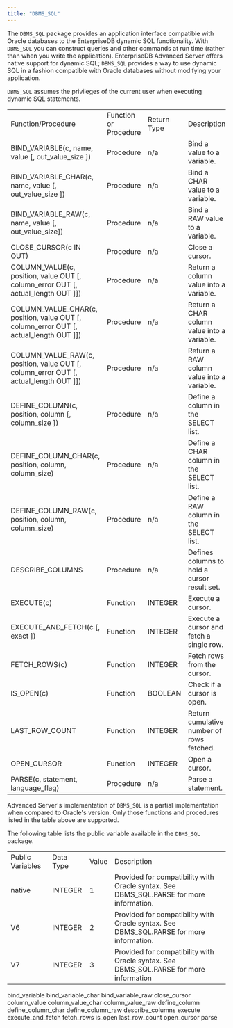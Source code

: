 ```yaml
---
title: "DBMS_SQL"
---
```




The `DBMS_SQL` package provides an application interface compatible with Oracle databases to the EnterpriseDB dynamic SQL functionality. With `DBMS_SQL` you can construct queries and other commands at run time (rather than when you write the application). EnterpriseDB Advanced Server offers native support for dynamic SQL; `DBMS_SQL` provides a way to use dynamic SQL in a fashion compatible with Oracle databases without modifying your application.

`DBMS_SQL` assumes the privileges of the current user when executing dynamic SQL statements.

|                                                                                               |                       |             |                                              |
|-----------------------------------------------------------------------------------------------|-----------------------|-------------|----------------------------------------------|
| Function/Procedure                                                                            | Function or Procedure | Return Type | Description                                  |
| BIND\_VARIABLE(c, name, value \[, out\_value\_size \])                                        | Procedure             | n/a         | Bind a value to a variable.                  |
| BIND\_VARIABLE\_CHAR(c, name, value \[, out\_value\_size \])                                  | Procedure             | n/a         | Bind a CHAR value to a variable.             |
| BIND\_VARIABLE\_RAW(c, name, value \[, out\_value\_size\])                                    | Procedure             | n/a         | Bind a RAW value to a variable.              |
| CLOSE\_CURSOR(c IN OUT)                                                                       | Procedure             | n/a         | Close a cursor.                              |
| COLUMN\_VALUE(c, position, value OUT \[, column\_error OUT \[, actual\_length OUT \]\])       | Procedure             | n/a         | Return a column value into a variable.       |
| COLUMN\_VALUE\_CHAR(c, position, value OUT \[, column\_error OUT \[, actual\_length OUT \]\]) | Procedure             | n/a         | Return a CHAR column value into a variable.  |
| COLUMN\_VALUE\_RAW(c, position, value OUT \[, column\_error OUT \[, actual\_length OUT \]\])  | Procedure             | n/a         | Return a RAW column value into a variable.   |
| DEFINE\_COLUMN(c, position, column \[, column\_size \])                                       | Procedure             | n/a         | Define a column in the SELECT list.          |
| DEFINE\_COLUMN\_CHAR(c, position, column, column\_size)                                       | Procedure             | n/a         | Define a CHAR column in the SELECT list.     |
| DEFINE\_COLUMN\_RAW(c, position, column, column\_size)                                        | Procedure             | n/a         | Define a RAW column in the SELECT list.      |
| DESCRIBE\_COLUMNS                                                                             | Procedure             | n/a         | Defines columns to hold a cursor result set. |
| EXECUTE(c)                                                                                    | Function              | INTEGER     | Execute a cursor.                            |
| EXECUTE\_AND\_FETCH(c \[, exact \])                                                           | Function              | INTEGER     | Execute a cursor and fetch a single row.     |
| FETCH\_ROWS(c)                                                                                | Function              | INTEGER     | Fetch rows from the cursor.                  |
| IS\_OPEN(c)                                                                                   | Function              | BOOLEAN     | Check if a cursor is open.                   |
| LAST\_ROW\_COUNT                                                                              | Function              | INTEGER     | Return cumulative number of rows fetched.    |
| OPEN\_CURSOR                                                                                  | Function              | INTEGER     | Open a cursor.                               |
| PARSE(c, statement, language\_flag)                                                           | Procedure             | n/a         | Parse a statement.                           |

Advanced Server's implementation of `DBMS_SQL` is a partial implementation when compared to Oracle's version. Only those functions and procedures listed in the table above are supported.

The following table lists the public variable available in the `DBMS_SQL` package.

|                  |           |       |                                                                                          |
|------------------|-----------|-------|------------------------------------------------------------------------------------------|
| Public Variables | Data Type | Value | Description                                                                              |
| native           | INTEGER   | 1     | Provided for compatibility with Oracle syntax. See DBMS\_SQL.PARSE for more information. |
| V6               | INTEGER   | 2     | Provided for compatibility with Oracle syntax. See DBMS\_SQL.PARSE for more information. |
| V7               | INTEGER   | 3     | Provided for compatibility with Oracle syntax. See DBMS\_SQL.PARSE for more information  |

<div class="toctree" maxdepth="5">

bind\_variable bind\_variable\_char bind\_variable\_raw close\_cursor column\_value column\_value\_char column\_value\_raw define\_column define\_column\_char define\_column\_raw describe\_columns execute execute\_and\_fetch fetch\_rows is\_open last\_row\_count open\_cursor parse

</div>
